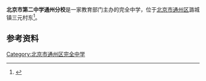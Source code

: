 {{Coord|display=title}}
{{Infobox School
  | name        = 北京市第二中学通州分校
  | other_name  = 
  | image       = 
  | motto       = 
  | established = 
  | type        = 完全中学
  | religion    = 
  | affiliation =
  | area           = 
  | district    = 
  | grades      = 
  | principal   = 
  | dean        = 
  | college     = 
  | house       = 
  | sc          =
  | cs          =
  | faculty     = 
  | staff       = 
  | students    = 
  | athletics   = 
  | conference  = 
  | colors      = 
  | mascot      = 
  | magazine    =  
  | address     = 北京市通州区潞城镇三元村东
  | tel         = {{tel|86|10|89521723}}
  | fax         = 
  | mail        = 
  | website     = 
}}
'''北京市第二中学通州分校'''是一家教育部门主办的完全中学，位于[[北京市|北京市]][[通州区_(北京市)|通州区]]潞城镇三元村东<ref name="通州区中小学办公室公开电话">{{cite web |author1=[[北京市通州区教育委员会|北京市通州区教育委员会]] |title=通州区中小学办公室公开电话 |url=http://zhengfu.bjtzh.gov.cn/edu/fzx/201911/1254166.shtml |website=北京市通州区人民政府 |accessdate=2021-02-17 |date=2019-11-21 |archive-date=2020-01-15 |archive-url=https://web.archive.org/web/20200115225402/http://zhengfu.bjtzh.gov.cn/edu/fzx/201911/1254166.shtml }}</ref>。

==参考资料==
{{reflist}}

[[Category:北京市通州区完全中学|Category:北京市通州区完全中学]]